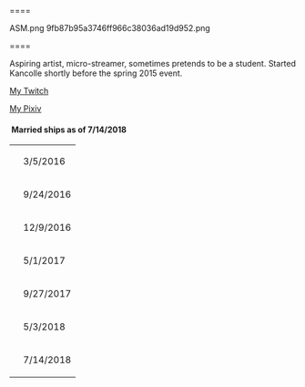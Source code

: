 
====<gallery type="slideshow" position="center" widths="350" crop="true">
ASM.png
9fb87b95a3746ff966c38036ad19d952.png
</gallery>====

Aspiring artist, micro-streamer, sometimes pretends to be a student. Started Kancolle shortly before the spring 2015 event. 

[https://www.twitch.tv/medjedttk My Twitch]

[https://www.pixiv.net/member.php?id=14193249 My Pixiv]

==== Married ships as of 7/14/2018====
{| border="2" cellspacing="1" cellpadding="1" style="width:500px;" class="article-table"
|{{ShipBattleCardKai|Prinz_Eugen/Kai|layers=ring}}
|3/5/2016
|-
|{{ShipBattleCardKai|Akitsushima/Kai|layers=ring}}
|9/24/2016
|-
|{{ShipBattleCardKai|Mutsu/Kai|layers=ring}}
|12/9/2016
|-
|{{ShipBattleCardKai|Abukuma/Kai Ni|layers=ring}}
|5/1/2017
|-
|{{ShipBattleCardKai|Teruzuki/Kai|layers=ring}}
|9/27/2017
|-
|{{ShipBattleCardKai|Aoba/Kai|layers=ring}}
|5/3/2018
|-
|{{ShipBattleCardKai|Richelieu/Kai|layers=ring ring}}
|7/14/2018
|}